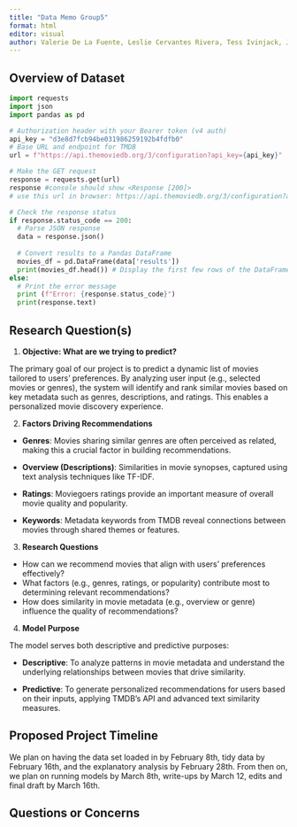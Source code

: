 ```yaml
---
title: "Data Memo Group5"
format: html
editor: visual
author: Valerie De La Fuente, Leslie Cervantes Rivera, Tess Ivinjack, Jiajia Feng
---
```


## Overview of Dataset

```python
import requests
import json
import pandas as pd

# Authorization header with your Bearer token (v4 auth)
api_key = "d3e8d7fcb94be031986259192b4fdfb0"
# Base URL and endpoint for TMDB
url = f"https://api.themoviedb.org/3/configuration?api_key={api_key}"

# Make the GET request
response = requests.get(url)
response #console should show <Response [200]>
# use this url in browser: https://api.themoviedb.org/3/configuration?api_key=d3e8d7fcb94be031986259192b4fdfb0

# Check the response status
if response.status_code == 200:
  # Parse JSON response
  data = response.json()
  
  # Convert results to a Pandas DataFrame
  movies_df = pd.DataFrame(data['results'])
  print(movies_df.head()) # Display the first few rows of the DataFrame
else:
  # Print the error message
  print (f"Error: {response.status_code}")
  print(response.text)
```

## Research Question(s)

1.  **Objective: What are we trying to predict?**

The primary goal of our project is to predict a dynamic list of movies tailored to users’ preferences. By analyzing user input (e.g., selected movies or genres), the system will identify and rank similar movies based on key metadata such as genres, descriptions, and ratings. This enables a personalized movie discovery experience.

2.  **Factors Driving Recommendations**

-   **Genres**: Movies sharing similar genres are often perceived as related, making this a crucial factor in building recommendations.

-   **Overview (Descriptions)**: Similarities in movie synopses, captured using text analysis techniques like TF-IDF.

-   **Ratings**: Moviegoers ratings provide an important measure of overall movie quality and popularity.

-   **Keywords**: Metadata keywords from TMDB reveal connections between movies through shared themes or features.

3.  **Research Questions**

-   How can we recommend movies that align with users’ preferences effectively?
-   What factors (e.g., genres, ratings, or popularity) contribute most to determining relevant recommendations?
-   How does similarity in movie metadata (e.g., overview or genre) influence the quality of recommendations?

4.  **Model Purpose**

The model serves both descriptive and predictive purposes:

-   **Descriptive**: To analyze patterns in movie metadata and understand the underlying relationships between movies that drive similarity.

-   **Predictive**: To generate personalized recommendations for users based on their inputs, applying TMDB’s API and advanced text similarity measures.

## Proposed Project Timeline

We plan on having the data set loaded in by February 8th, tidy data by February 16th, and the explanatory analysis by February 28th. From then on, we plan on running models by March 8th, write-ups by March 12, edits and final draft by March 16th.

## Questions or Concerns
